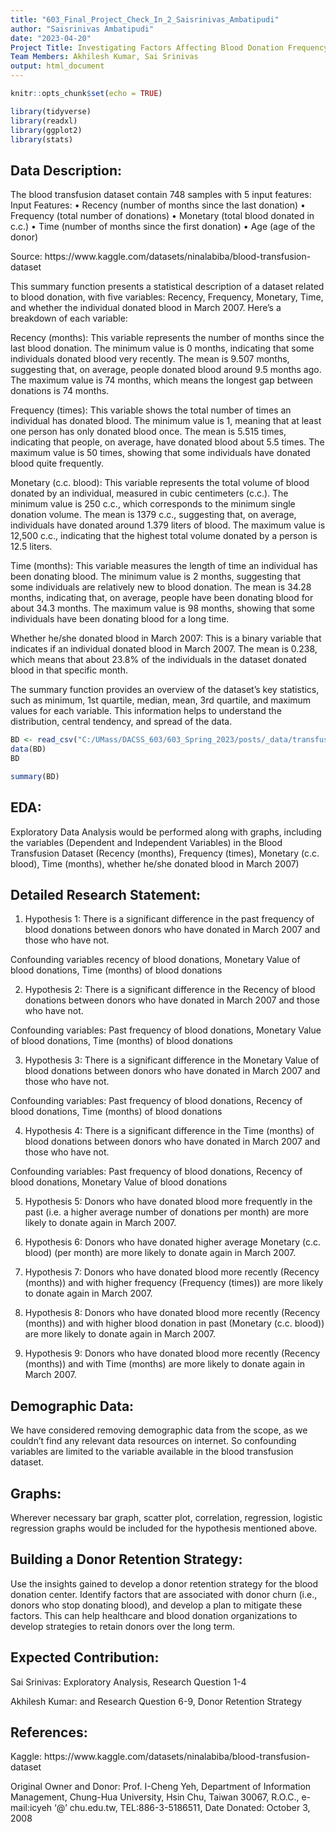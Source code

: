```yaml
---
title: "603_Final_Project_Check_In_2_Saisrinivas_Ambatipudi"
author: "Saisrinivas Ambatipudi"
date: "2023-04-20"
Project Title: Investigating Factors Affecting Blood Donation Frequency and Building a Donor Retention Strategy
Team Members: Akhilesh Kumar, Sai Srinivas
output: html_document
---
```


```r
knitr::opts_chunk$set(echo = TRUE)

library(tidyverse)
library(readxl)
library(ggplot2)
library(stats)
```

## Data Description:

The blood transfusion dataset contain 748 samples with 5 input features:
Input Features:
•	Recency (number of months since the last donation)
•	Frequency (total number of donations)
•	Monetary (total blood donated in c.c.)
•	Time (number of months since the first donation)
•	Age (age of the donor)

Source: https://www.kaggle.com/datasets/ninalabiba/blood-transfusion-dataset 

This summary function presents a statistical description of a dataset related to blood donation, with five variables: Recency, Frequency, Monetary, Time, and whether the individual donated blood in March 2007. Here's a breakdown of each variable:

Recency (months): This variable represents the number of months since the last blood donation. The minimum value is 0 months, indicating that some individuals donated blood very recently. The mean is 9.507 months, suggesting that, on average, people donated blood around 9.5 months ago. The maximum value is 74 months, which means the longest gap between donations is 74 months.

Frequency (times): This variable shows the total number of times an individual has donated blood. The minimum value is 1, meaning that at least one person has only donated blood once. The mean is 5.515 times, indicating that people, on average, have donated blood about 5.5 times. The maximum value is 50 times, showing that some individuals have donated blood quite frequently.

Monetary (c.c. blood): This variable represents the total volume of blood donated by an individual, measured in cubic centimeters (c.c.). The minimum value is 250 c.c., which corresponds to the minimum single donation volume. The mean is 1379 c.c., suggesting that, on average, individuals have donated around 1.379 liters of blood. The maximum value is 12,500 c.c., indicating that the highest total volume donated by a person is 12.5 liters.

Time (months): This variable measures the length of time an individual has been donating blood. The minimum value is 2 months, suggesting that some individuals are relatively new to blood donation. The mean is 34.28 months, indicating that, on average, people have been donating blood for about 34.3 months. The maximum value is 98 months, showing that some individuals have been donating blood for a long time.

Whether he/she donated blood in March 2007: This is a binary variable that indicates if an individual donated blood in March 2007. The mean is 0.238, which means that about 23.8% of the individuals in the dataset donated blood in that specific month.

The summary function provides an overview of the dataset's key statistics, such as minimum, 1st quartile, median, mean, 3rd quartile, and maximum values for each variable. This information helps to understand the distribution, central tendency, and spread of the data.


```r
BD <- read_csv("C:/UMass/DACSS_603/603_Spring_2023/posts/_data/transfusion_saisrinivas.csv")
data(BD)
BD
```
```r
summary(BD)
```
## EDA:

Exploratory Data Analysis would be performed along with graphs, including the variables (Dependent and Independent Variables) in the Blood Transfusion Dataset (Recency (months), Frequency (times), Monetary (c.c. blood), Time (months), whether he/she donated blood in March 2007)

## Detailed Research Statement:

1.	Hypothesis 1: There is a significant difference in the past frequency of blood donations between donors who have donated in March 2007 and those who have not.

Confounding variables recency of blood donations, Monetary Value of blood donations, Time (months) of blood donations

2.	Hypothesis 2: There is a significant difference in the Recency of blood donations between donors who have donated in March 2007 and those who have not.

Confounding variables: Past frequency of blood donations, Monetary Value of blood donations, Time (months) of blood donations

3.	Hypothesis 3: There is a significant difference in the Monetary Value of blood donations between donors who have donated in March 2007 and those who have not.

Confounding variables: Past frequency of blood donations, Recency of blood donations, Time (months) of blood donations

4.	Hypothesis 4: There is a significant difference in the Time (months) of blood donations between donors who have donated in March 2007 and those who have not.

Confounding variables: Past frequency of blood donations, Recency of blood donations, Monetary Value of blood donations

5.	Hypothesis 5: Donors who have donated blood more frequently in the past (i.e. a higher average number of donations per month) are more likely to donate again in March 2007.

6.	Hypothesis 6: Donors who have donated higher average Monetary (c.c. blood) (per month) are more likely to donate again in March 2007.

7.	Hypothesis 7: Donors who have donated blood more recently (Recency (months)) and with higher frequency (Frequency (times)) are more likely to donate again in March 2007.

8.	Hypothesis 8: Donors who have donated blood more recently (Recency (months)) and with higher blood donation in past (Monetary (c.c. blood)) are more likely to donate again in March 2007.

9.	Hypothesis 9: Donors who have donated blood more recently (Recency (months)) and with Time (months) are more likely to donate again in March 2007.

## Demographic Data: 

We have considered removing demographic data from the scope, as we couldn’t find any relevant data resources on internet. So confounding variables are limited to the variable available in the blood transfusion dataset.

## Graphs: 

Wherever necessary bar graph, scatter plot, correlation, regression, logistic regression graphs would be included for the hypothesis mentioned above.

## Building a Donor Retention Strategy:

Use the insights gained to develop a donor retention strategy for the blood donation center. Identify factors that are associated with donor churn (i.e., donors who stop donating blood), and develop a plan to mitigate these factors. This can help healthcare and blood donation organizations to develop strategies to retain donors over the long term.

## Expected Contribution:

Sai Srinivas: Exploratory Analysis, Research Question 1-4

Akhilesh Kumar: and Research Question 6-9, Donor Retention Strategy


## References:

Kaggle: https://www.kaggle.com/datasets/ninalabiba/blood-transfusion-dataset 

Original Owner and Donor: Prof. I-Cheng Yeh, Department of Information Management, Chung-Hua University,
Hsin Chu, Taiwan 30067, R.O.C., e-mail:icyeh '@' chu.edu.tw, TEL:886-3-5186511, Date Donated: October 3, 2008




